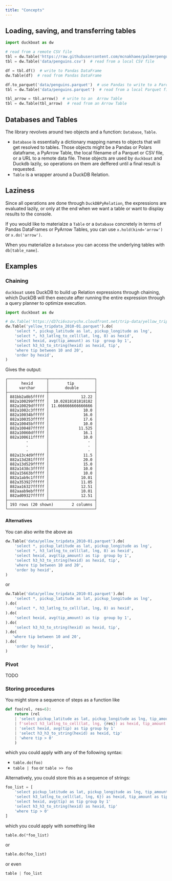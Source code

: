 ```yaml
---
title: "Concepts"
---
```


## Loading, saving, and transferring tables

```python
import duckboat as dw

# read from a remote CSV file
tbl = dw.Table('https://raw.githubusercontent.com/mcnakhaee/palmerpenguins/refs/heads/master/palmerpenguins/data/penguins.csv')
tbl = dw.Table('data/penguins.csv')  # read from a local CSV file

df = tbl.df()  # write to Pandas DataFrame
dw.Table(df)  # read from Pandas DataFrame

df.to_parquet('data/penguins.parquet')  # use Pandas to write to a Parquet file
tbl = dw.Table('data/penguins.parquet')  # read from a local Parquet file

tbl_arrow = tbl.arrow()  # write to an  Arrow Table
tbl = dw.Table(tbl_arrow)  # read from an Arrow Table
```


## Databases and Tables

The library revolves around two objects and a function: `Database`, `Table`.

- `Database` is essentially a dictionary mapping names to objects that will get resolved to tables. Those objects might be a Pandas or Polars dataframe, a PyArrow Table, the local filename of a Parquet or CSV file, or a URL to a remote data file. These objects are used by `duckboat` and Duckdb lazily, so operations on them are deffered until a final result is requested.
- `Table` is a wrapper around a DuckDB Relation.


## Laziness

Since all operations are done through `DuckDBPyRelation`, the expressions are evaluated lazily, or only at the end when we want a table or want to display results to the console.

If you would like to materialze a `Table` or a `Database` concretely in terms of Pandas DataFrames or PyArrow Tables, you can use `x.hold(kind='arrow')` or ` x.do('arrow')`.

When you materialize a `Database` you can access the underlying tables with `db[table_name]`.

## Examples

### Chaining

`duckboat` uses DuckDB to build up Relation expressions through chaining, which DuckDB
will then execute after running the entire expression through a query planner to optimize
execution.

```python
import duckboat as dw

# dw.Table('https://d37ci6vzurychx.cloudfront.net/trip-data/yellow_tripdata_2010-01.parquet')
dw.Table('yellow_tripdata_2010-01.parquet').do(
    'select *, pickup_latitude as lat, pickup_longitude as lng',
    'select *, h3_latlng_to_cell(lat, lng, 8) as hexid',
    'select hexid, avg(tip_amount) as tip  group by 1',
    'select h3_h3_to_string(hexid) as hexid, tip',
    'where tip between 10 and 20',
    'order by hexid',
)
```

Gives the output:

```
┌─────────────────┬────────────────────┐
│      hexid      │        tip         │
│     varchar     │       double       │
├─────────────────┼────────────────────┤
│ 881bb2a0b5fffff │              12.22 │
│ 882a100299fffff │  10.02818181818182 │
│ 882a10029dfffff │ 11.666666666666666 │
│ 882a1002c3fffff │               10.0 │
│ 882a10034bfffff │               16.0 │
│ 882a100353fffff │               17.6 │
│ 882a10045bfffff │               10.0 │
│ 882a100487fffff │             11.525 │
│ 882a10060dfffff │               16.1 │
│ 882a100611fffff │               10.0 │
│        ·        │                 ·  │
│        ·        │                 ·  │
│        ·        │                 ·  │
│ 882a13c4d9fffff │               11.5 │
│ 882a13d281fffff │               20.0 │
│ 882a13d529fffff │               15.0 │
│ 882a1438c3fffff │               10.0 │
│ 882a15663bfffff │               10.0 │
│ 882a1ab9c1fffff │              10.01 │
│ 882a353927fffff │              11.05 │
│ 882aa16327fffff │              12.51 │
│ 882aaab9ebfffff │              10.01 │
│ 882ad09327fffff │              12.51 │
├─────────────────┴────────────────────┤
│ 193 rows (20 shown)        2 columns │
└──────────────────────────────────────┘
```

#### Alternatives

You can also write the above as

```python
dw.Table('data/yellow_tripdata_2010-01.parquet').do(
    'select *, pickup_latitude as lat, pickup_longitude as lng',
    'select *, h3_latlng_to_cell(lat, lng, 8) as hexid',
    'select hexid, avg(tip_amount) as tip  group by 1',
    'select h3_h3_to_string(hexid) as hexid, tip',
    'where tip between 10 and 20',
    'order by hexid',
)
```

or

```python
dw.Table('data/yellow_tripdata_2010-01.parquet').do(
    'select *, pickup_latitude as lat, pickup_longitude as lng',
).do(
    'select *, h3_latlng_to_cell(lat, lng, 8) as hexid',
).do(
    'select hexid, avg(tip_amount) as tip  group by 1',
).do(
    'select h3_h3_to_string(hexid) as hexid, tip',
).do(
   'where tip between 10 and 20',
).do(
    'order by hexid',
)
```

### Pivot

TODO

### Storing procedures

You might store a sequence of steps as a function like

```python
def foo(rel, res=6):
    return (rel
    | 'select pickup_latitude as lat, pickup_longitude as lng, tip_amount'       
    | f'select h3_latlng_to_cell(lat, lng, {res}) as hexid, tip_amount as tip'
    | 'select hexid, avg(tip) as tip group by 1'
    | 'select h3_h3_to_string(hexid) as hexid, tip'
    | 'where tip > 0'
    )
```

which you could apply with any of the following syntax:

- `table.do(foo)`
- `table | foo` or `table >> foo`

Alternatively, you could store this as a sequence of strings:

```python
foo_list = [
    'select pickup_latitude as lat, pickup_longitude as lng, tip_amount'       
    'select h3_latlng_to_cell(lat, lng, 6}) as hexid, tip_amount as tip'
    'select hexid, avg(tip) as tip group by 1'
    'select h3_h3_to_string(hexid) as hexid, tip'
    'where tip > 0'
]
```

which you could apply with something like

```python
table.do(*foo_list)
```

or

```python
table.do(foo_list)
```

or even

```python
table | foo_list
```

